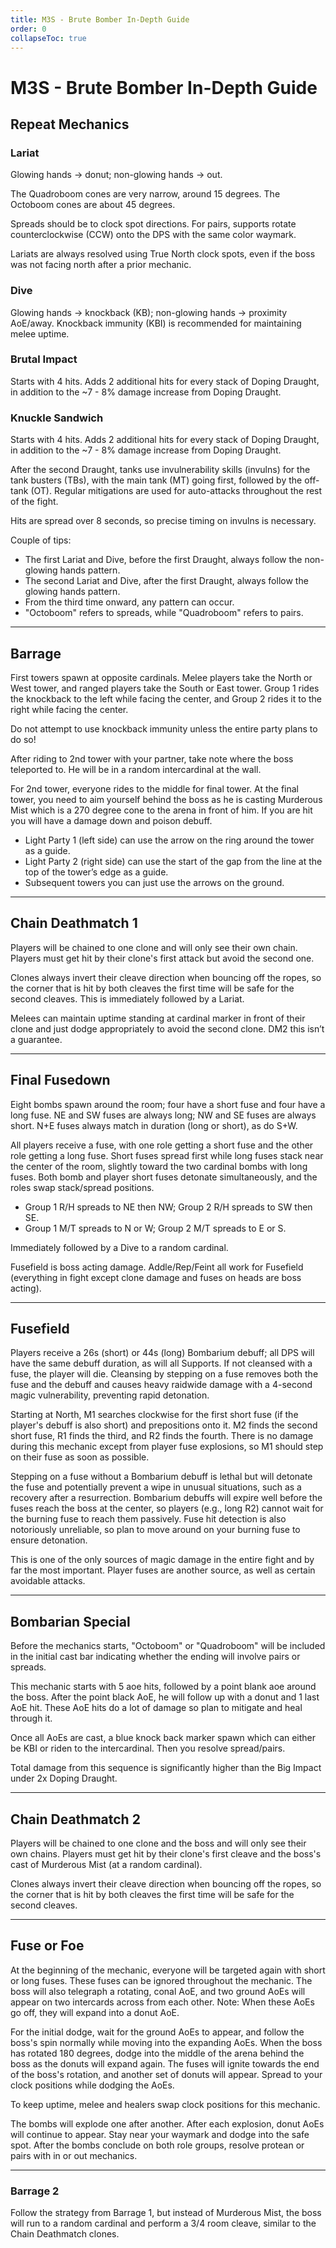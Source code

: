```yaml
---
title: M3S - Brute Bomber In-Depth Guide
order: 0
collapseToc: true
---
```


# M3S - Brute Bomber In-Depth Guide

## Repeat Mechanics

### Lariat

Glowing hands -> donut; non-glowing hands -> out.
    
The Quadroboom cones are very narrow, around 15 degrees. The Octoboom cones are about 45 degrees.
    
Spreads should be to clock spot directions. For pairs, supports rotate counterclockwise (CCW) onto the DPS with the same color waymark.
    
Lariats are always resolved using True North clock spots, even if the boss was not facing north after a prior mechanic.

### Dive

Glowing hands -> knockback (KB); non-glowing hands -> proximity AoE/away.
Knockback immunity (KBI) is recommended for maintaining melee uptime.

### Brutal Impact

Starts with 4 hits. Adds 2 additional hits for every stack of Doping Draught, in addition to the ~7 - 8% damage increase from Doping Draught.

### Knuckle Sandwich

Starts with 4 hits. Adds 2 additional hits for every stack of Doping Draught, in addition to the ~7 - 8% damage increase from Doping Draught.
    
After the second Draught, tanks use invulnerability skills (invulns) for the tank busters (TBs), with the main tank (MT) going first, 
followed by the off-tank (OT). Regular mitigations are used for auto-attacks throughout the rest of the fight. 

Hits are spread over 8 seconds, so precise timing on invulns is necessary.

Couple of tips:
- The first Lariat and Dive, before the first Draught, always follow the non-glowing hands pattern.
- The second Lariat and Dive, after the first Draught, always follow the glowing hands pattern.
- From the third time onward, any pattern can occur.
- "Octoboom" refers to spreads, while "Quadroboom" refers to pairs.

***

## Barrage

First towers spawn at opposite cardinals. Melee players take the North or West tower, and ranged players take the South or East tower. 
Group 1 rides the knockback to the left while facing the center, and Group 2 rides it to the right while facing the center.

Do not attempt to use knockback immunity unless the entire party plans to do so!

After riding to 2nd tower with your partner, take note where the boss teleported to. 
He will be in a random intercardinal at the wall. 

For 2nd tower, everyone rides to the middle for final tower. 
At the final tower, you need to aim yourself behind the boss as he is casting Murderous Mist which is a 270 degree cone to the arena in front of him. 
If you are hit you will have a damage down and poison debuff.

- Light Party 1 (left side) can use the arrow on the ring around the tower as a guide.
- Light Party 2 (right side) can use the start of the gap from the line at the top of the tower’s edge as a guide.
- Subsequent  towers you can just use the arrows on the ground. 

***

## Chain Deathmatch 1

Players will be chained to one clone and will only see their own chain. 
Players must get hit by their clone's first attack but avoid the second one.

Clones always invert their cleave direction when bouncing off the ropes,
so the corner that is hit by both cleaves the first time will be safe for the second cleaves.
This is immediately followed by a Lariat.

Melees can maintain uptime standing at cardinal marker in front of their clone and just dodge appropriately to avoid the second clone. 
DM2 this isn’t a guarantee.

***

## Final Fusedown

Eight bombs spawn around the room; four have a short fuse and four have a long fuse. 
NE and SW fuses are always long; NW and SE fuses are always short. 
N+E fuses always match in duration (long or short), as do S+W.

All players receive a fuse, with one role getting a short fuse and the other role getting a long fuse. 
Short fuses spread first while long fuses stack near the center of the room, slightly toward the two cardinal bombs with long fuses. 
Both bomb and player short fuses detonate simultaneously, and the roles swap stack/spread positions.

* Group 1 R/H spreads to NE then NW; Group 2 R/H spreads to SW then SE.
* Group 1 M/T spreads to N or W; Group 2 M/T spreads to E or S.

Immediately followed by a Dive to a random cardinal.

Fusefield is boss acting damage. Addle/Rep/Feint all work for Fusefield (everything in fight except clone damage and fuses on heads are boss acting).

***

## Fusefield

Players receive a 26s (short) or 44s (long) Bombarium debuff; all DPS will have the same debuff duration, as will all Supports. 
If not cleansed with a fuse, the player will die.
Cleansing by stepping on a fuse removes both the fuse and the debuff and causes heavy raidwide damage with a 4-second magic vulnerability,
preventing rapid detonation.

Starting at North, M1 searches clockwise for the first short fuse (if the player's debuff is also short) and prepositions onto it. 
M2 finds the second short fuse, R1 finds the third, and R2 finds the fourth. 
There is no damage during this mechanic except from player fuse explosions, so M1 should step on their fuse as soon as possible.

Stepping on a fuse without a Bombarium debuff is lethal but will detonate the fuse and potentially prevent a wipe in unusual situations,
such as a recovery after a resurrection. Bombarium debuffs will expire well before the fuses reach the boss at the center,
so players (e.g., long R2) cannot wait for the burning fuse to reach them passively.
Fuse hit detection is also notoriously unreliable, so plan to move around on your burning fuse to ensure detonation.

This is one of the only sources of magic damage in the entire fight and by far the most important.
Player fuses are another source, as well as certain avoidable attacks.

***

## Bombarian Special

Before the mechanics starts, "Octoboom" or "Quadroboom" will be included in the initial cast bar indicating whether the ending will involve pairs or spreads.

This mechanic starts with 5 aoe hits, followed by a point blank aoe around the boss. 
After the point black AoE, he will follow up with a donut and 1 last AoE hit.
These AoE hits do a lot of damage so plan to mitigate and heal through it.

Once all AoEs are cast, a blue knock back marker spawn which can either be KBI or riden to the intercardinal.
Then you resolve spread/pairs. 

Total damage from this sequence is significantly higher than the Big Impact under 2x Doping Draught.

***

## Chain Deathmatch 2

Players will be chained to one clone and the boss and will only see their own chains. 
Players must get hit by their clone's first cleave and the boss's cast of Murderous Mist (at a random cardinal).

Clones always invert their cleave direction when bouncing off the ropes,
so the corner that is hit by both cleaves the first time will be safe for the second cleaves.

***

## Fuse or Foe

At the beginning of the mechanic, everyone will be targeted again with short or long fuses. 
These fuses can be ignored throughout the mechanic.
The boss will also telegraph a rotating, conal AoE, and two ground AoEs will appear on two intercards across from each other. 
Note: When these AoEs go off, they will expand into a donut AoE.

For the initial dodge, wait for the ground AoEs to appear, and follow the boss's spin normally while moving into the expanding AoEs.
When the boss has rotated 180 degrees, dodge into the middle of the arena behind the boss as the donuts will expand again.
The fuses will ignite towards the end of the boss's rotation, and another set of donuts will appear. 
Spread to your clock positions while dodging the AoEs.

To keep uptime, melee and healers swap clock positions for this mechanic.

The bombs will explode one after another. 
After each explosion, donut AoEs will continue to appear. 
Stay near your waymark and dodge into the safe spot. 
After the bombs conclude on both role groups, resolve protean or pairs with in or out mechanics.

***

### Barrage 2

Follow the strategy from Barrage 1, but instead of Murderous Mist,
the boss will run to a random cardinal and perform a 3/4 room cleave, similar to the Chain Deathmatch clones.